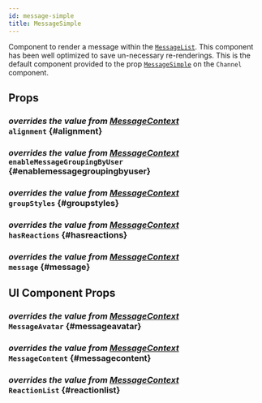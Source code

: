 ```yaml
---
id: message-simple
title: MessageSimple
---
```




Component to render a message within the [`MessageList`](../../message-list). This component has been well optimized to save un-necessary re-renderings.
This is the default component provided to the prop [`MessageSimple`](../core-components/channel.mdx#messagesimple) on the `Channel` component.

## Props

### <div class="label description">_overrides the value from [MessageContext](../contexts/message_context.mdx#alignment)_</div> `alignment` {#alignment}

<Alignment />

### <div class="label description">_overrides the value from [MessageContext](../contexts/message_context.mdx#enablemessagegroupingbyuser)_</div> `enableMessageGroupingByUser` {#enablemessagegroupingbyuser}

<EnableMessageGroupingByUser />

### <div class="label description">_overrides the value from [MessageContext](../contexts/message_context.mdx#groupstyles)_</div> `groupStyles` {#groupstyles}

<GroupStyles />

### <div class="label description">_overrides the value from [MessageContext](../contexts/message_context.mdx#hasreactions)_</div> `hasReactions` {#hasreactions}

<HasReactions />

### <div class="label description">_overrides the value from [MessageContext](../contexts/message_context.mdx#message)_</div> `message` {#message}

<MessageProp />

## UI Component Props

### <div class="label description">_overrides the value from [MessageContext](../contexts/message_context.mdx#messageavatar)_</div> `MessageAvatar` {#messageavatar}

<MessageAvatar />

### <div class="label description">_overrides the value from [MessageContext](../contexts/message_context.mdx#messagecontent)_</div> `MessageContent` {#messagecontent}

<MessageContent />

### <div class="label description">_overrides the value from [MessageContext](../contexts/message_context.mdx#reactionlist)_</div> `ReactionList` {#reactionlist}

<ReactionList />

